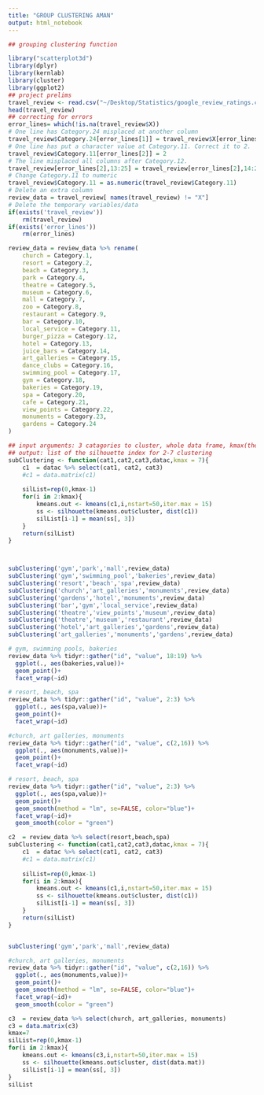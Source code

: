 ```yaml
---
title: "GROUP CLUSTERING AMAN"
output: html_notebook
---
```


```r
## grouping clustering function

library("scatterplot3d")
library(dplyr)
library(kernlab)
library(cluster)
library(ggplot2)
## project prelims
travel_review <- read.csv("~/Desktop/Statistics/google_review_ratings.csv")
head(travel_review)
## correcting for errors
error_lines= which(!is.na(travel_review$X))
# One line has Category.24 misplaced at another column
travel_review$Category.24[error_lines[1]] = travel_review$X[error_lines[1]]
# One line has put a character value at Category.11. Correct it to 2.  
travel_review$Category.11[error_lines[2]] = 2
# The line misplaced all columns after Category.12.
travel_review[error_lines[2],13:25] = travel_review[error_lines[2],14:26]
# Change Category.11 to numeric 
travel_review$Category.11 = as.numeric(travel_review$Category.11)
# Delete an extra column  
review_data = travel_review[ names(travel_review) != "X"]
# Delete the temporary variables/data
if(exists('travel_review')) 
    rm(travel_review)
if(exists('error_lines'))
    rm(error_lines)

review_data = review_data %>% rename(
    church = Category.1,
    resort = Category.2,
    beach = Category.3,
    park = Category.4,
    theatre = Category.5,
    museum = Category.6,
    mall = Category.7,
    zoo = Category.8,
    restaurant = Category.9,
    bar = Category.10,
    local_service = Category.11,
    burger_pizza = Category.12,
    hotel = Category.13,
    juice_bars = Category.14,
    art_galleries = Category.15,
    dance_clubs = Category.16,
    swimming_pool = Category.17,
    gym = Category.18,
    bakeries = Category.19,
    spa = Category.20,
    cafe = Category.21,
    view_points = Category.22,
    monuments = Category.23,
    gardens = Category.24
)

```
```r
## input arguments: 3 catagories to cluster, whole data frame, kmax(there is a default)
## output: list of the silhouette index for 2-7 clustering
subClustering <- function(cat1,cat2,cat3,datac,kmax = 7){
    c1  = datac %>% select(cat1, cat2, cat3)
    #c1 = data.matrix(c1)
    
    silList=rep(0,kmax-1)
    for(i in 2:kmax){
        kmeans.out <- kmeans(c1,i,nstart=50,iter.max = 15)
        ss <- silhouette(kmeans.out$cluster, dist(c1))
        silList[i-1] = mean(ss[, 3])
    }
    return(silList)
}



subClustering('gym','park','mall',review_data)
subClustering('gym','swimming_pool','bakeries',review_data)
subClustering('resort','beach','spa',review_data)
subClustering('church','art_galleries','monuments',review_data)
subClustering('gardens','hotel','monuments',review_data)
subClustering('bar','gym','local_service',review_data)
subClustering('theatre','view_points','museum',review_data)
subClustering('theatre','museum','restaurant',review_data)
subClustering('hotel','art_galleries','gardens',review_data)
subClustering('art_galleries','monuments','gardens',review_data)

# gym, swimming pools, bakeries
review_data %>% tidyr::gather("id", "value", 18:19) %>% 
  ggplot(., aes(bakeries,value))+
  geom_point()+
  facet_wrap(~id)

# resort, beach, spa
review_data %>% tidyr::gather("id", "value", 2:3) %>% 
  ggplot(., aes(spa,value))+
  geom_point()+
  facet_wrap(~id)

#church, art galleries, monuments
review_data %>% tidyr::gather("id", "value", c(2,16)) %>% 
  ggplot(., aes(monuments,value))+
  geom_point()+
  facet_wrap(~id)

```





```r
# resort, beach, spa
review_data %>% tidyr::gather("id", "value", 2:3) %>% 
  ggplot(., aes(spa,value))+
  geom_point()+
  geom_smooth(method = "lm", se=FALSE, color="blue")+
  facet_wrap(~id)+
  geom_smooth(color = "green")

c2  = review_data %>% select(resort,beach,spa)
subClustering <- function(cat1,cat2,cat3,datac,kmax = 7){
    c1  = datac %>% select(cat1, cat2, cat3)
    #c1 = data.matrix(c1)
    
    silList=rep(0,kmax-1)
    for(i in 2:kmax){
        kmeans.out <- kmeans(c1,i,nstart=50,iter.max = 15)
        ss <- silhouette(kmeans.out$cluster, dist(c1))
        silList[i-1] = mean(ss[, 3])
    }
    return(silList)
}


subClustering('gym','park','mall',review_data)

```
```r
#church, art galleries, monuments
review_data %>% tidyr::gather("id", "value", c(2,16)) %>% 
  ggplot(., aes(monuments,value))+
  geom_point()+
  geom_smooth(method = "lm", se=FALSE, color="blue")+
  facet_wrap(~id)+
  geom_smooth(color = "green")

c3  = review_data %>% select(church, art_galleries, monuments)
c3 = data.matrix(c3)
kmax=7
silList=rep(0,kmax-1)
for(i in 2:kmax){
    kmeans.out <- kmeans(c3,i,nstart=50,iter.max = 15)
    ss <- silhouette(kmeans.out$cluster, dist(data.mat))
    silList[i-1] = mean(ss[, 3])
}
silList
```

